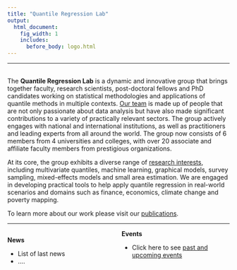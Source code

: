 ```yaml
---
title: "Quantile Regression Lab"
output:
  html_document:
    fig_width: 1
    includes:
      before_body: logo.html
---
```


------------------------------------------------------------------------

<!-- ### What we do -->

<br> The **Quantile Regression Lab** is a dynamic and innovative group that brings together faculty, research scientists, post-doctoral fellows and PhD candidates working on statistical methodologies and applications of quantile methods in multiple contexts. [Our team](https://quantileregressionlab.github.io/people.html) is made up of people that are not only passionate about data analysis but have also made significant contributions to a variety of practically relevant sectors. The group actively engages with national and international institutions, as well as practitioners and leading experts from all around the world. The group now consists of 6 members from 4 universities and colleges, with over 20 associate and affiliate faculty members from prestigious organizations.

At its core, the group exhibits a diverse range of [research interests](https://quantileregressionlab.github.io/research.html), including multivariate quantiles, machine learning, graphical models, survey sampling, mixed-effects models and small area estimation. We are engaged in developing practical tools to help apply quantile regression in real-world scenarios and domains such as finance, economics, climate change and poverty mapping.

To learn more about our work please visit our [publications](https://quantileregressionlab.github.io/sel_pubs.html).

<!-- team that brings together scholars from various universities across Italy and Europe. The group is dedicated to advancing quantile regression modeling in a broad range of areas, including:

-   Multivariate quantiles
-   Machine learning
-   Graphical models
-   Survey sampling
-   Mixed-effects models
-   Small area estimation

The methodologies developed by our group have been successfully applied, among other areas, to:

-   Time series analysis
-   Finance
-   Economics
-   Climate change
-   Poverty mapping

These results have been published in several scientific journals. For a complete list see the [Publication](https://quantileregressionlab.github.io/publications.html) page .
-->

------------------------------------------------------------------------

```{=html}
<!---From http://stackoverflow.com/questions/31753897/2-column-section-in-r-markdown:
Put in your css file or directly in rmarkdown--->
```
```{=html}
<style>
  .col2 {
    columns: 2 200px;         /* number of columns and width in pixels*/
    -webkit-columns: 2 200px; /* chrome, safari */
    -moz-columns: 2 200px;    /* firefox */
  }
</style>
```
::: col2
**News**

-   List of last news
-   .... <br> <br>

**Events**

-   Click here to see [past and upcoming events](events.html) <br> <br>
:::

<br>

<center>
